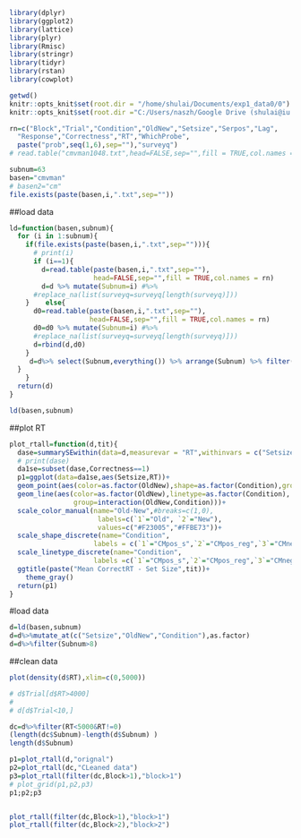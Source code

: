 
```{r,include=FALSE}
library(dplyr)
library(ggplot2)
library(lattice)
library(plyr)
library(Rmisc)
library(stringr)
library(tidyr)
library(rstan)
library(cowplot)
```


```{r setup}
getwd()
knitr::opts_knit$set(root.dir = "/home/shulai/Documents/exp1_data0/0")
knitr::opts_knit$set(root.dir ="C:/Users/naszh/Google Drive (shulai@iu.edu)/IUB/Shiffrin Lab/mix_experiment/exp1_data0/0")

rn=c("Block","Trial","Condition","OldNew","Setsize","Serpos","Lag",
  "Response","Correctness","RT","WhichProbe",
  paste("prob",seq(1,6),sep=""),"surveyq")
# read.table("cmvman1048.txt",head=FALSE,sep="",fill = TRUE,col.names = rn)
```

```{r}
subnum=63
basen="cmvman"
# basen2="cm"
file.exists(paste(basen,i,".txt",sep=""))
```


##load data
```{r}
ld=function(basen,subnum){
  for (i in 1:subnum){
    if(file.exists(paste(basen,i,".txt",sep=""))){
      # print(i)
      if (i==1){
        d=read.table(paste(basen,i,".txt",sep=""),
                     head=FALSE,sep="",fill = TRUE,col.names = rn)
        d=d %>% mutate(Subnum=i) #%>%
      #replace_na(list(surveyq=surveyq[length(surveyq)]))
    }    else{
      d0=read.table(paste(basen,i,".txt",sep=""),
                    head=FALSE,sep="",fill = TRUE,col.names = rn)
      d0=d0 %>% mutate(Subnum=i) #%>%
      #replace_na(list(surveyq=surveyq[length(surveyq)]))
      d=rbind(d,d0)
    }
     d=d%>% select(Subnum,everything()) %>% arrange(Subnum) %>% filter(RT>0)
  }
    }
  return(d)
}

```

```{r}
ld(basen,subnum)
```



##plot RT
```{r}
plot_rtall=function(d,tit){
  dase=summarySEwithin(data=d,measurevar = "RT",withinvars = c("Setsize","Correctness","OldNew","Condition"))
  # print(dase)
  da1se=subset(dase,Correctness==1)
  p1=ggplot(data=da1se,aes(Setsize,RT))+
  geom_point(aes(color=as.factor(OldNew),shape=as.factor(Condition),group=OldNew),size=5)+
  geom_line(aes(color=as.factor(OldNew),linetype=as.factor(Condition),
                group=interaction(OldNew,Condition)))+
  scale_color_manual(name="Old-New",#breaks=c(1,0),
                      labels=c(`1`="Old", `2`="New"),
                      values=c("#F23005","#FFBE73"))+
  scale_shape_discrete(name="Condition",
                     labels = c(`1`="CMpos_s",`2`="CMpos_reg",`3`="CMneg_h",`4`="CMneg_l",`5`="vm"))+
  scale_linetype_discrete(name="Condition",
                     labels =c(`1`="CMpos_s",`2`="CMpos_reg",`3`="CMneg_h",`4`="CMneg_l",`5`="vm"))+
  ggtitle(paste("Mean CorrectRT - Set Size",tit))+
    theme_gray()
  return(p1)
}

```



#load data
```{r}
d=ld(basen,subnum)
d=d%>%mutate_at(c("Setsize","OldNew","Condition"),as.factor)
d=d%>%filter(Subnum>8)
```


##clean data 
```{r}
plot(density(d$RT),xlim=c(0,5000))

# d$Trial[d$RT>4000]
# 
# d[d$Trial<10,]

dc=d%>%filter(RT<5000&RT!=0)
(length(dc$Subnum)-length(d$Subnum) )
length(d$Subnum)
```



```{r}
p1=plot_rtall(d,"orignal")
p2=plot_rtall(dc,"CLeaned data")
p3=plot_rtall(filter(dc,Block>1),"block>1")
# plot_grid(p1,p2,p3)
p1;p2;p3


plot_rtall(filter(dc,Block>1),"block>1")
plot_rtall(filter(dc,Block>2),"block>2")
```


